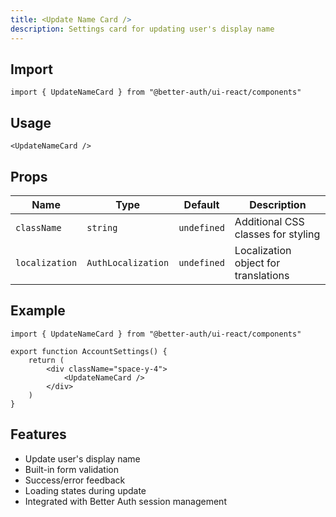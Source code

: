 ```yaml
---
title: <Update Name Card />
description: Settings card for updating user's display name
---
```


## Import

```tsx
import { UpdateNameCard } from "@better-auth/ui-react/components"
```

## Usage

```tsx
<UpdateNameCard />
```

## Props

| Name           | Type                | Default     | Description                                |
|----------------|---------------------|-------------|--------------------------------------------|
| `className`    | `string`            | `undefined` | Additional CSS classes for styling         |
| `localization` | `AuthLocalization`  | `undefined` | Localization object for translations       |

## Example

```tsx
import { UpdateNameCard } from "@better-auth/ui-react/components"

export function AccountSettings() {
    return (
        <div className="space-y-4">
            <UpdateNameCard />
        </div>
    )
}
```

## Features

- Update user's display name
- Built-in form validation
- Success/error feedback
- Loading states during update
- Integrated with Better Auth session management 